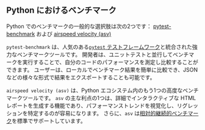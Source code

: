 ## Python におけるベンチマーク

Python でのベンチマークの一般的な選択肢は次の2つです：
[pytest-benchmark](https://pytest-benchmark.readthedocs.io)
および
[airspeed velocity (asv)](https://github.com/airspeed-velocity/asv)

`pytest-benchmark` は、人気のある[`pytest` テストフレームワーク](https://docs.pytest.org/en/stable/)と統合された強力なベンチマークツールです。
開発者は、ユニットテストと並行してベンチマークを実行することで、自分のコードのパフォーマンスを測定し比較することができます。
ユーザーは、ローカルでベンチマーク結果を簡単に比較でき、JSON などの様々な形式で結果をエクスポートすることも可能です。

`airspeed velocity (asv)` は、Python エコシステム内のもう1つの高度なベンチマークツールです。
`asv` の主な利点の1つは、詳細でインタラクティブな HTML レポートを生成する機能であり、パフォーマンストレンドを視覚化し、リグレッションを特定するのが容易になります。
さらに、`asv` は[相対的継続的ベンチマーク](/ja/docs/how-to/track-benchmarks/#relative-continuous-benchmarking)を標準でサポートしています。